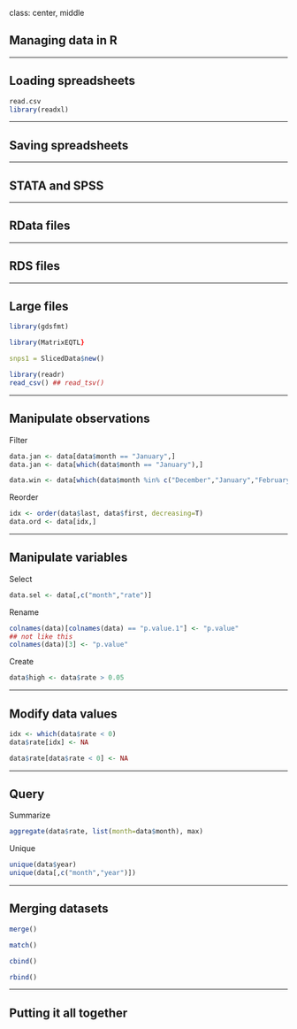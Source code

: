 class: center, middle

## Managing data in R


---

## Loading spreadsheets

```r
read.csv
library(readxl)
```

---

## Saving spreadsheets

---

## STATA and SPSS

---

## RData files

---

## RDS files

---

## Large files

```r
library(gdsfmt)
```

```r
library(MatrixEQTL}

snps1 = SlicedData$new()
```

```r
library(readr)
read_csv() ## read_tsv()
```


---

## Manipulate observations

Filter

```r
data.jan <- data[data$month == "January",]
data.jan <- data[which(data$month == "January"),]

data.win <- data[which(data$month %in% c("December","January","February","March")),]
```

Reorder

```r
idx <- order(data$last, data$first, decreasing=T)
data.ord <- data[idx,]
```

---

## Manipulate variables

Select

```r
data.sel <- data[,c("month","rate")]
```

Rename

```r
colnames(data)[colnames(data) == "p.value.1"] <- "p.value"
## not like this
colnames(data)[3] <- "p.value"
```

Create

```r
data$high <- data$rate > 0.05
```

---

## Modify data values

```r
idx <- which(data$rate < 0)
data$rate[idx] <- NA

data$rate[data$rate < 0] <- NA
```

---

## Query

Summarize

```r
aggregate(data$rate, list(month=data$month), max)
```


Unique

```r
unique(data$year)
unique(data[,c("month","year")])
```

---

## Merging datasets

```r
merge()
```


```r
match()
```

```r
cbind()
```

```r
rbind()
```

---

## Putting it all together


